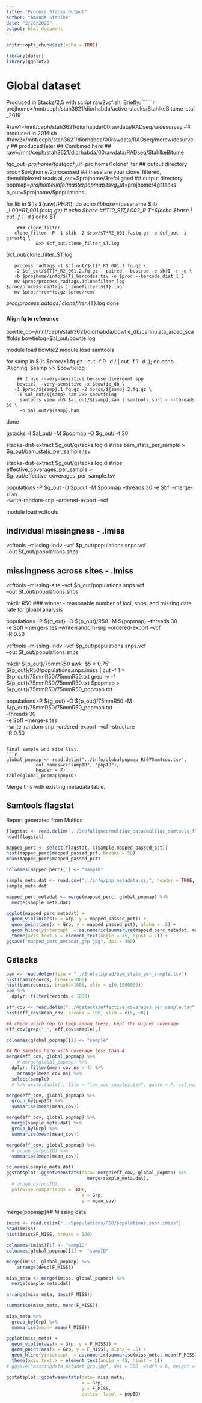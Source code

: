 ```yaml
---
title: "Process Stacks Output"
author: "Amanda Stahlke"
date: "2/26/2020"
output: html_document
---
```


```r
knitr::opts_chunk$set(echo = TRUE)
```

```r
library(dplyr)
library(ggplot2)
```

# Global dataset

Produced in Stacks/2.5 with script raw2vcf.sh. Briefly:
``````r
projhome=/mnt/ceph/stah3621/diorhabda/active_stacks/StahlkeBitume_etal_2019

#raw1=/mnt/ceph/stah3621/diorhabda/00rawdata/RADseq/widesurvey ## produced in 2016ish
#raw2=/mnt/ceph/stah3621/diorhabda/00rawdata/RADseq/morewidesurvey ## produced later
## Combined here ##
raw=/mnt/ceph/stah3621/diorhabda/00rawdata/RADseq/StahlkeBitume

fqc_out=$projhome/fastqc
cf_out=$projhome/1clonefilter ## output directory
proc=$projhome/2processed ## these are your clone_filtered, demultiplexed reads
al_out=$projhome/3refaligned ## output directory
popmap=${projhome}/info/masterpopmap.tsv
g_out=$projhome/4gstacks
p_out=$projhome/5populations

for lib in $(ls ${raw}/PH*R1*); do
       echo $lib
       base=$(basename $lib _L00*_R1_001.fastq.gz)
#       echo $base
                ##T10_S17_L002_R
       T=$(echo $base | cut -f 1 -d _)
       echo $T

        ### clone_filter
       clone_filter -P -1 $lib -2 $raw/$T*R2_001.fastq.gz -o $cf_out -i gzfastq \
               &>> $cf_out/clone_filter_$T.log
$cf_out/clone_filter_$T.log

       process_radtags -1 $cf_out/${T}*_R1_001.1.fq.gz \
       -2 $cf_out/${T}*_R2_001.2.fq.gz --paired --bestrad -e sbfI -r -q \
       -b $projhome/info/${T}_barcodes.tsv -o $proc --barcode_dist_1 3
       mv $proc/process_radtags.1clonefilter.log $proc/process_radtags.1clonefilter.${T}.log
       mv $proc/*rem*fq.gz $proc/rem/
$proc/process_radtags.1clonefilter.${T}.log
       done

#### Align fq to reference ####
bowtie_db=/mnt/ceph/stah3621/diorhabda/bowtie_db/carinulata_arced_scaffolds
bowtielog=$al_out/bowtie.log

module load bowtie2
module load samtools

for samp in $(ls $proc/*1.fq.gz | cut -f 9 -d / | cut -f 1 -d .); do
        echo 'Aligning' $samp >> $bowtielog

        ## I use --very-sensitive because divergent spp
        bowtie2 --very-sensitive -x $bowtie_db \
       -1 $proc/${samp}.1.fq.gz -2 $proc/${samp}.2.fq.gz \
        -S $al_out/${samp}.sam 2>> $bowtielog
         samtools view -bS $al_out/${samp}.sam | samtools sort - --threads 30 \
         -o $al_out/${samp}.bam
done

gstacks -I $al_out/ -M $popmap -O $g_out/ -t 30

stacks-dist-extract $g_out/gstacks.log.distribs bam_stats_per_sample > $g_out/bam_stats_per_sample.tsv

stacks-dist-extract $g_out/gstacks.log.distribs effective_coverages_per_sample > $g_out/effective_coverages_per_sample.tsv

populations -P $g_out -O $p_out -M $popmap --threads 30 -e SbfI --merge-sites \
         --write-random-snp --ordered-export --vcf

module load vcftools

## individual missingness - .imiss
vcftools --missing-indv --vcf $p_out/populations.snps.vcf \
         --out $f_out/populations.snps

## missingness across sites - .lmiss
vcftools --missing-site --vcf $p_out/populations.snps.vcf \
         --out $f_out/populations.snps

mkdir R50
### winner - reasonable number of loci, snps, and missing data rate for gloabl analysis

populations -P ${g_out} -O ${p_out}/R50 -M ${popmap} --threads 30 \
-e SbfI --merge-sites --write-random-snp --ordered-export --vcf \
         -R 0.50

vcftools --missing-indv --vcf $p_out/populations.snps.vcf \
         --out $f_out/populations.snps

mkdir ${p_out}/75mmR50
awk '$5 > 0.75' ${p_out}/R50/populations.snps.imiss | cut -f 1 > ${p_out}/75mmR50/75mmR50.txt
grep -v -f ${p_out}/75mmR50/75mmR50.txt $popmap > ${p_out}/75mmR50/75mmR50_popmap.txt

populations -P ${g_out} -O ${p_out}/75mmR50 -M ${p_out}/75mmR50/75mmR50_popmap.txt \
         --threads 30 \
         -e SbfI --merge-sites \
         --write-random-snp --ordered-export --vcf --structure \
         -R 0.50

```

Final sample and site list.
```r
global_popmap <- read.delim("../info/globalpopmap_R5075mm4cov.tsv",
           col.names=c("sampID", "popID"),
           header = F)
table(global_popmap$popID)
```

Merge this with existing metadata table. 

## Samtools flagstat
Report generated from Multiqc
```r
flagstat <- read.delim("../3refaligned/multiqc_data/multiqc_samtools_flagstat.txt")
head(flagstat)

mapped_perc <- select(flagstat, c(Sample,mapped_passed_pct))
hist(mapped_perc$mapped_passed_pct, breaks = 50)
mean(mapped_perc$mapped_passed_pct)

colnames(mapped_perc)[1] <- "sampID"

```

```r
sample_meta.dat <- read.csv("../info/pop_metadata.csv", header = TRUE, stringsAsFactors = FALSE)
sample_meta.dat

mapped_perc_metadat <- merge(mapped_perc, global_popmap) %>%
  merge(sample_meta.dat)

ggplot(mapped_perc_metadat) +
  geom_violin(aes(x = Grp, y = mapped_passed_pct)) +
  geom_point(aes(x = Grp, y = mapped_passed_pct), alpha = .5) +
  geom_hline(yintercept  = as.numeric(summarise(mapped_perc_metadat, mean(mapped_passed_pct)))) +
  theme(axis.text.x = element_text(angle = 45, hjust = 1)) +
ggsave("mapped_perc_metadat_grp.jpg", dpi = 300)

```


## Gstacks

```r
bam <- read.delim(file = "../3refaligned/bam_stats_per_sample.tsv")
hist(bam$records, breaks=1000)
hist(bam$records, breaks=1000, xlim = c(0,1000000))
bam %>%
  dplyr::filter(records < 1000)
```



```r
eff_cov <- read.delim("../4gstacks/effective_coverages_per_sample.tsv", skip = 2)
hist(eff_cov$mean_cov, breaks = 100, xlim = c(5, 50))

## check which rep to keep among these, kept the higher coverage
eff_cov[grep("_", eff_cov$sample),]

colnames(global_popmap)[1] <- "sample"

## No samples here with coverage less than 4
merge(eff_cov, global_popmap) %>%
    # merge(global_popmap) %>%
  dplyr::filter(mean_cov_ns < 4) %>%
    arrange(mean_cov_ns) %>%
  select(sample)
  # %>% write.table(., file = "low_cov_samples.tsv", quote = F, col.names = F, row.names = F)

merge(eff_cov, global_popmap) %>%
  group_by(popID) %>%
  summarise(mean(mean_cov))

merge(eff_cov, global_popmap) %>%
  merge(sample_meta.dat) %>%
  group_by(Grp) %>%
  summarise(mean(mean_cov))

merge(eff_cov, global_popmap) %>%
  # group_by(popID) %>%
  summarise(mean(mean_cov))

colnames(sample_meta.dat)
ggstatsplot::ggbetweenstats(data= merge(eff_cov, global_popmap) %>%
                              merge(sample_meta.dat), 
  # group_by(popID),
  pairwise.comparisons = TRUE,
                            x = Grp,
                            y = mean_cov)

```

  merge(popmap)## Missing data
```r
imiss <- read.delim("../5populations/R50/populations.snps.imiss")
head(imiss)
hist(imiss$F_MISS, breaks = 100)

colnames(imiss)[1] <- "sampID"
colnames(global_popmap)[1] <- "sampID"

merge(imiss, global_popmap) %>%
    arrange(desc(F_MISS)) 

miss_meta <- merge(imiss, global_popmap) %>%
  merge(sample_meta.dat)

arrange(miss_meta, desc(F_MISS)) 

summarise(miss_meta, mean(F_MISS)) 

miss_meta %>%
  group_by(Grp) %>%
  summarise(mean= mean(F_MISS))

ggplot(miss_meta) +
  geom_violin(aes(x = Grp, y = F_MISS)) +
  geom_point(aes(x = Grp, y = F_MISS), alpha = .5) +
  geom_hline(yintercept  = as.numeric(summarise(miss_meta, mean(F_MISS)))) +
  theme(axis.text.x = element_text(angle = 45, hjust = 1)) 
# ggsave("missingdata_metadat_grp.jpg", dpi = 300, width = 6, height = 4, units = "in")

ggstatsplot::ggbetweenstats(data= miss_meta, 
                            x = Grp,
                            y = F_MISS, 
                            outlier.label = popID)
```
